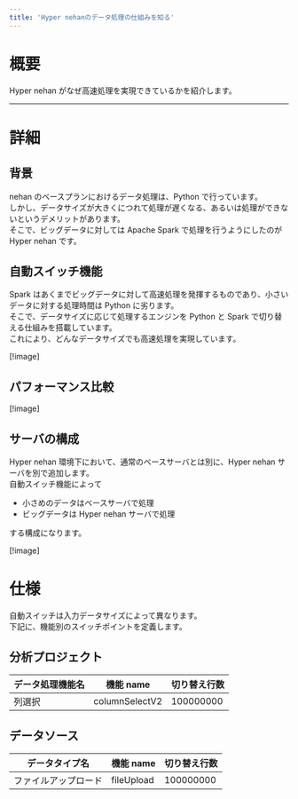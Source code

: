 ```yaml
---
title: 'Hyper nehanのデータ処理の仕組みを知る'
---
```


# 概要

Hyper nehan がなぜ高速処理を実現できているかを紹介します。

---

# 詳細

## 背景

nehan のベースプランにおけるデータ処理は、Python で行っています。  
しかし、データサイズが大きくにつれて処理が遅くなる、あるいは処理ができないというデメリットがあります。  
そこで、ビッグデータに対しては Apache Spark で処理を行うようにしたのが Hyper nehan です。

## 自動スイッチ機能

Spark はあくまでビッグデータに対して高速処理を発揮するものであり、小さいデータに対する処理時間は Python に劣ります。  
そこで、データサイズに応じて処理するエンジンを Python と Spark で切り替える仕組みを搭載しています。  
これにより、どんなデータサイズでも高速処理を実現しています。

[!image]

## パフォーマンス比較

[!image]

## サーバの構成

Hyper nehan 環境下において、通常のベースサーバとは別に、Hyper nehan サーバを別で追加します。  
自動スイッチ機能によって

- 小さめのデータはベースサーバで処理
- ビッグデータは Hyper nehan サーバで処理

する構成になります。

[!image]

<InternalSection>

# 仕様

自動スイッチは入力データサイズによって異なります。  
下記に、機能別のスイッチポイントを定義します。

## 分析プロジェクト

| データ処理機能名 | 機能 name      | 切り替え行数 |
| ---------------- | -------------- | ------------ |
| 列選択           | columnSelectV2 | 100000000    |

## データソース

| データタイプ名       | 機能 name  | 切り替え行数 |
| -------------------- | ---------- | ------------ |
| ファイルアップロード | fileUpload | 100000000    |

</InternalSection>
